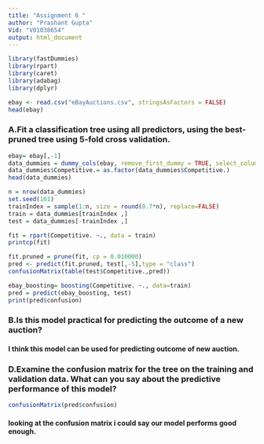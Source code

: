 ---
title: "Assignment 6 "
author: "Prashant Gupta"
Vid: "V01038654"
output: html_document
---
```{r}
library(fastDummies)
library(rpart)
library(caret)
library(adabag)
library(dplyr)
```


```{r}
ebay <- read.csv("eBayAuctions.csv", stringsAsFactors = FALSE)
head(ebay)
```

### A.Fit a classification tree using all predictors, using the best-pruned tree using 5-fold cross validation.

```{r}
ebay= ebay[,-1]
data_dummies = dummy_cols(ebay, remove_first_dummy = TRUE, select_columns =colnames(select_if(ebay, is.character)), remove_selected_columns = TRUE)
data_dummies$Competitive.= as.factor(data_dummies$Competitive.)
head(data_dummies)
```

```{r}
n = nrow(data_dummies)
set.seed(101)
trainIndex = sample(1:n, size = round(0.7*n), replace=FALSE)
train = data_dummies[trainIndex ,]
test = data_dummies[-trainIndex ,]

fit = rpart(Competitive. ~., data = train)
printcp(fit)
```

```{r}
fit.pruned = prune(fit, cp = 0.010000)
pred <- predict(fit.pruned, test[,-5],type = "class")
confusionMatrix(table(test$Competitive.,pred))
```

```{r}
ebay_boosting= boosting(Competitive. ~., data=train)
pred = predict(ebay_boosting, test)
print(pred$confusion)
```


### B.Is this model practical for predicting the outcome of a new auction?
#### I think this model can be used for predicting outcome of new auction.



### D.Examine the confusion matrix for the tree on the training and validation data. What can you say about the predictive performance of this model?
```{r}
confusionMatrix(pred$confusion)
```
#### looking at the confusion matrix i could say our model performs good enough.
